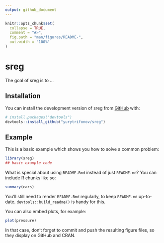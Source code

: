 ```yaml
---
output: github_document
---
```


<!-- README.md is generated from README.Rmd. Please edit that file -->

```r
knitr::opts_chunk$set(
  collapse = TRUE,
  comment = "#>",
  fig.path = "man/figures/README-",
  out.width = "100%"
)
```

# sreg

<!-- badges: start -->
<!-- badges: end -->

The goal of sreg is to ...

## Installation

You can install the development version of sreg from [GitHub](https://github.com/) with:

``` r
# install.packages("devtools")
devtools::install_github("yurytrifonov/sreg")
```

## Example

This is a basic example which shows you how to solve a common problem:

```r
library(sreg)
## basic example code
```

What is special about using `README.Rmd` instead of just `README.md`? You can include R chunks like so:

```r
summary(cars)
```

You'll still need to render `README.Rmd` regularly, to keep `README.md` up-to-date. `devtools::build_readme()` is handy for this.

You can also embed plots, for example:

```r
plot(pressure)
```

In that case, don't forget to commit and push the resulting figure files, so they display on GitHub and CRAN.
